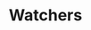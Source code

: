 ---
id: "vue_tf_easy_018"
questionType: "TRUE_FALSE"
title: "Watchers"
statement: "Watchers are used to observe changes in computed properties."
difficulty: "EASY"
category: "Vue"
correctAnswer: false
explanation: "Watchers observe changes in data, not computed properties."
---